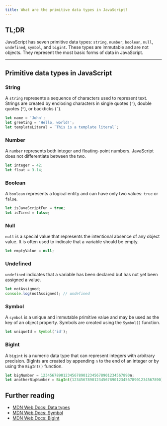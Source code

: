 ```yaml
---
title: What are the primitive data types in JavaScript?
---
```


## TL;DR

JavaScript has seven primitive data types: `string`, `number`, `boolean`, `null`, `undefined`, `symbol`, and `bigint`. These types are immutable and are not objects. They represent the most basic forms of data in JavaScript.

---

## Primitive data types in JavaScript

### String

A `string` represents a sequence of characters used to represent text. Strings are created by enclosing characters in single quotes (`'`), double quotes (`"`), or backticks (`` ` ``).

```js
let name = 'John';
let greeting = 'Hello, world!';
let templateLiteral = `This is a template literal`;
```

### Number

A `number` represents both integer and floating-point numbers. JavaScript does not differentiate between the two.

```js
let integer = 42;
let float = 3.14;
```

### Boolean

A `boolean` represents a logical entity and can have only two values: `true` or `false`.

```js
let isJavaScriptFun = true;
let isTired = false;
```

### Null

`null` is a special value that represents the intentional absence of any object value. It is often used to indicate that a variable should be empty.

```js
let emptyValue = null;
```

### Undefined

`undefined` indicates that a variable has been declared but has not yet been assigned a value.

```js
let notAssigned;
console.log(notAssigned); // undefined
```

### Symbol

A `symbol` is a unique and immutable primitive value and may be used as the key of an object property. Symbols are created using the `Symbol()` function.

```js
let uniqueId = Symbol('id');
```

### BigInt

A `bigint` is a numeric data type that can represent integers with arbitrary precision. BigInts are created by appending `n` to the end of an integer or by using the `BigInt()` function.

```js
let bigNumber = 1234567890123456789012345678901234567890n;
let anotherBigNumber = BigInt(1234567890123456789012345678901234567890);
```

## Further reading

- [MDN Web Docs: Data types](https://developer.mozilla.org/en-US/docs/Web/JavaScript/Data_structures#primitive_values)
- [MDN Web Docs: Symbol](https://developer.mozilla.org/en-US/docs/Web/JavaScript/Reference/Global_Objects/Symbol)
- [MDN Web Docs: BigInt](https://developer.mozilla.org/en-US/docs/Web/JavaScript/Reference/Global_Objects/BigInt)
